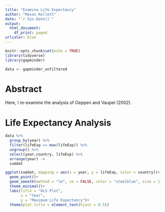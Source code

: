 ```yaml
---
title: "Examine Life Expectancy"
author: "Mason Kellett"
date: "`r Sys.Date()`"
output:
  html_document:
    df_print: paged
urlcolor: blue
---
```


```r
knitr::opts_chunk$set(echo = TRUE)
library(tidyverse)
library(gapminder)

data <- gapminder_unfiltered
```

# Abstract

Here, I re-examine the analysis of Oeppen and Vaupel (2002).

# Life Expectancy Analysis

```r
data %>%
  group_by(year) %>%
  filter(lifeExp == max(lifeExp)) %>%
  ungroup() %>%
  select(year,country, lifeExp) %>%
  arrange(year) ->
  sumdat
```

```r
ggplot(sumdat, mapping = aes(x = year, y = lifeExp, color = country))+
  geom_point()+
  geom_smooth(method = "lm", se = FALSE, color = "steelblue", size = 1.2)+
  theme_minimal()+
  labs(title = "OLS Plot",
       x = "Year",
       y = "Maximum Life Expectancy")+
  theme(plot.title = element_text(hjust = 0.5))
```


